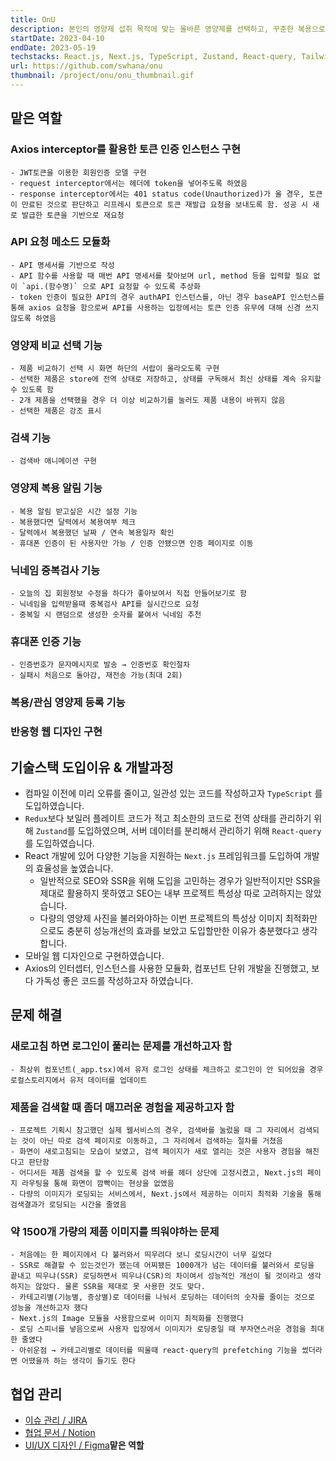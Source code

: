 ```yaml
---
title: OnU
description: 본인의 영양제 섭취 목적에 맞는 올바른 영양제를 선택하고, 꾸준한 복용으로 이어질 수 있도록 도와주는 서비스
startDate: 2023-04-10
endDate: 2023-05-19
techstacks: React.js, Next.js, TypeScript, Zustand, React-query, Tailwindcss, Styled-components, Material UI
url: https://github.com/swhana/onu
thumbnail: /project/onu/onu_thumbnail.gif
---
```


## 맡은 역할

### Axios interceptor를 활용한 토큰 인증 인스턴스 구현
    - JWT토큰을 이용한 회원인증 모델 구현
    - request interceptor에서는 헤더에 token을 넣어주도록 하였음
    - response interceptor에서는 401 status code(Unauthorized)가 올 경우, 토큰이 만료된 것으로 판단하고 리프레시 토큰으로 토큰 재발급 요청을 보내도록 함. 성공 시 새로 발급한 토큰을 기반으로 재요청
        
        
### API 요청 메소드 모듈화
    - API 명세서를 기반으로 작성
    - API 함수를 사용할 때 매번 API 명세서를 찾아보며 url, method 등을 입력할 필요 없이 `api.(함수명)` 으로 API 요청할 수 있도록 추상화
    - token 인증이 필요한 API의 경우 authAPI 인스턴스를, 아닌 경우 baseAPI 인스턴스를 통해 axios 요청을 함으로써 API를 사용하는 입장에서는 토큰 인증 유무에 대해 신경 쓰지 않도록 하였음
 
### 영양제 비교 선택 기능    
    - 제품 비교하기 선택 시 화면 하단의 서랍이 올라오도록 구현
    - 선택한 제품은 store에 전역 상태로 저장하고, 상태를 구독해서 최신 상태를 계속 유지할 수 있도록 함
    - 2개 제품을 선택했을 경우 더 이상 비교하기를 눌러도 제품 내용이 바뀌지 않음
    - 선택한 제품은 강조 표시
    
### 검색 기능  
    - 검색바 애니메이션 구현

### 영양제 복용 알림 기능   
    - 복용 알림 받고싶은 시간 설정 기능
    - 복용했다면 달력에서 복용여부 체크
    - 달력에서 복용했던 날짜 / 연속 복용일자 확인
    - 휴대폰 인증이 된 사용자만 가능 / 인증 안됐으면 인증 페이지로 이동

### 닉네임 중복검사 기능   
    - 오늘의 집 회원정보 수정을 하다가 좋아보여서 직접 만들어보기로 함
    - 닉네임을 입력받을때 중복검사 API를 실시간으로 요청
    - 중복일 시 랜덤으로 생성한 숫자를 붙여서 닉네임 추천
    
### 휴대폰 인증 기능
    - 인증번호가 문자메시지로 발송 → 인증번호 확인절차
    - 실패시 처음으로 돌아감, 재전송 가능(최대 2회)
    
### 복용/관심 영양제 등록 기능
    
### 반응형 웹 디자인 구현

## 기술스택 도입이유 & 개발과정

- 컴파일 이전에 미리 오류를 줄이고, 일관성 있는 코드를 작성하고자 `TypeScript` 를 도입하였습니다.
- `Redux`보다 보일러 플레이트 코드가 적고 최소한의 코드로 전역 상태를 관리하기 위해 `Zustand`를 도입하였으며, 서버 데이터를 분리해서 관리하기 위해 `React-query` 를 도입하였습니다.
- React 개발에 있어 다양한 기능을 지원하는 `Next.js` 프레임워크를 도입하여 개발의 효율성을 높였습니다.
    - 일반적으로 SEO와 SSR을 위해 도입을 고민하는 경우가 일반적이지만 SSR을 제대로 활용하지 못하였고 SEO는 내부 프로젝트 특성상 따로 고려하지는 않았습니다.
    - 다량의 영양제 사진을 불러와야하는 이번 프로젝트의 특성상 이미지 최적화만으로도 충분히 성능개선의 효과를 보았고 도입할만한 이유가 충분했다고 생각합니다.
- 모바일 웹 디자인으로 구현하였습니다.
- Axios의 인터셉터, 인스턴스를 사용한 모듈화, 컴포넌트 단위 개발을 진행했고, 보다 가독성 좋은 코드를 작성하고자 하였습니다.

## 문제 해결

### 새로고침 하면 로그인이 풀리는 문제를 개선하고자 함
    - 최상위 컴포넌트(_app.tsx)에서 유저 로그인 상태를 체크하고 로그인이 안 되어있을 경우 로컬스토리지에서 유저 데이터를 업데이트
### 제품을 검색할 때 좀더 매끄러운 경험을 제공하고자 함
    - 프로젝트 기획시 참고했던 실제 웹서비스의 경우, 검색바를 눌렀을 때 그 자리에서 검색되는 것이 아닌 따로 검색 페이지로 이동하고, 그 자리에서 검색하는 절차를 거쳤음
    - 화면이 새로고침되는 모습이 보였고, 검색 페이지가 새로 열리는 것은 사용자 경험을 해친다고 판단함
    - 어디서든 제품 검색을 할 수 있도록 검색 바를 헤더 상단에 고정시켰고, Next.js의 페이지 라우팅을 통해 화면이 깜빡이는 현상을 없앴음
    - 다량의 이미지가 로딩되는 서비스에서, Next.js에서 제공하는 이미지 최적화 기술을 통해 검색결과가 로딩되는 시간을 줄였음
    
### 약 1500개 가량의 제품 이미지를 띄워야하는 문제
    - 처음에는 한 페이지에서 다 불러와서 띄우려다 보니 로딩시간이 너무 길었다
    - SSR로 해결할 수 있는것인가 했는데 어찌됐든 1000개가 넘는 데이터를 불러와서 로딩을 끝내고 띄우냐(SSR) 로딩하면서 띄우냐(CSR)의 차이여서 성능적인 개선이 될 것이라고 생각하지는 않았다. 물론 SSR을 제대로 못 사용한 것도 맞다.
    - 카테고리별(기능별, 증상별)로 데이터를 나눠서 로딩하는 데이터의 숫자를 줄이는 것으로 성능을 개선하고자 했다
    - Next.js의 Image 모듈을 사용함으로써 이미지 최적화를 진행했다
    - 로딩 스피너를 넣음으로써 사용자 입장에서 이미지가 로딩중일 때 부자연스러운 경험을 최대한 줄였다
    - 아쉬운점 → 카테고리별로 데이터를 띄울때 react-query의 prefetching 기능을 썼더라면 어땠을까 하는 생각이 들기도 한다

## 협업 관리

- [이슈 관리 / JIRA](https://ssafy.atlassian.net/jira/software/c/projects/S08P31A703/boards/1880?quickFilter=5765)
- [협업 문서 / Notion](https://www.notion.so/529626e157f54a20ba31e51e941e686d?pvs=21)
- [UI/UX 디자인 / Figma](https://www.figma.com/file/BxdV1dLGmP6Vj4AXDauJBO/A703?type=design&node-id=0-1)**맡은 역할**
